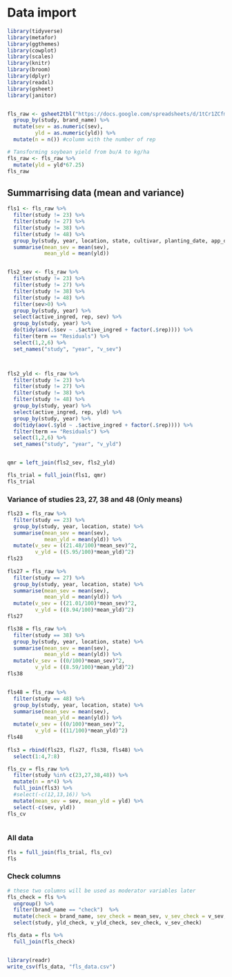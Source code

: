 


# Data import 


```r

library(tidyverse)
library(metafor)
library(ggthemes)
library(cowplot)
library(scales)
library(knitr)
library(broom)
library(dplyr)
library(readxl)
library(gsheet)
library(janitor)


fls_raw <- gsheet2tbl("https://docs.google.com/spreadsheets/d/1tCr1ZCfm9dpWqupwxRJzxFCiMeU5rAT2quTF1sqg_WE/edit?usp=sharing") %>% 
  group_by(study, brand_name) %>% 
  mutate(sev = as.numeric(sev),
         yld = as.numeric(yld)) %>% 
  mutate(n = n()) #columm with the number of rep

# Tansforming soybean yield from bu/A to kg/ha
fls_raw <- fls_raw %>% 
  mutate(yld = yld*67.25) 
fls_raw

```


## Summarrising data (mean and variance)

```r

fls1 <- fls_raw %>% 
  filter(study != 23) %>% 
  filter(study != 27) %>%
  filter(study != 38) %>%
  filter(study != 48) %>%
  group_by(study, year, location, state, cultivar, planting_date, app_date, growth_stage, brand_name, group, active_ingred,n) %>% 
  summarise(mean_sev = mean(sev),
            mean_yld = mean(yld))


fls2_sev <- fls_raw %>% 
  filter(study != 23) %>% 
  filter(study != 27) %>% 
  filter(study != 38) %>%
  filter(study != 48) %>%
  filter(sev>0) %>% 
  group_by(study, year) %>%  
  select(active_ingred, rep, sev) %>%
  group_by(study, year) %>% 
  do(tidy(aov(.$sev ~ .$active_ingred + factor(.$rep)))) %>% 
  filter(term == "Residuals") %>% 
  select(1,2,6) %>% 
  set_names("study", "year", "v_sev")



fls2_yld <- fls_raw %>% 
  filter(study != 23) %>% 
  filter(study != 27) %>%
  filter(study != 38) %>%
  filter(study != 48) %>%
  group_by(study, year) %>%  
  select(active_ingred, rep, yld) %>% 
  group_by(study, year) %>% 
  do(tidy(aov(.$yld ~ .$active_ingred + factor(.$rep)))) %>% 
  filter(term == "Residuals") %>% 
  select(1,2,6) %>% 
  set_names("study", "year", "v_yld")


qmr = left_join(fls2_sev, fls2_yld)

fls_trial = full_join(fls1, qmr)
fls_trial
```


### Variance of studies 23, 27, 38 and 48 (Only means)

```r
fls23 = fls_raw %>% 
  filter(study == 23) %>% 
  group_by(study, year, location, state) %>% 
  summarise(mean_sev = mean(sev),
            mean_yld = mean(yld)) %>% 
  mutate(v_sev = ((21.48/100)*mean_sev)^2,
         v_yld = ((5.95/100)*mean_yld)^2)
fls23  
  
fls27 = fls_raw %>% 
  filter(study == 27) %>% 
  group_by(study, year, location, state) %>% 
  summarise(mean_sev = mean(sev),
            mean_yld = mean(yld)) %>% 
  mutate(v_sev = ((21.01/100)*mean_sev)^2,
         v_yld = ((8.94/100)*mean_yld)^2)
fls27   

fls38 = fls_raw %>% 
  filter(study == 38) %>% 
  group_by(study, year, location, state) %>% 
  summarise(mean_sev = mean(sev),
            mean_yld = mean(yld)) %>% 
  mutate(v_sev = ((0/100)*mean_sev)^2,
         v_yld = ((8.59/100)*mean_yld)^2)
fls38 


fls48 = fls_raw %>% 
  filter(study == 48) %>% 
  group_by(study, year, location, state) %>% 
  summarise(mean_sev = mean(sev),
            mean_yld = mean(yld)) %>% 
  mutate(v_sev = ((0/100)*mean_sev)^2,
         v_yld = ((11/100)*mean_yld)^2)
fls48 
  
fls3 = rbind(fls23, fls27, fls38, fls48) %>% 
  select(1:4,7:8)

fls_cv = fls_raw %>% 
  filter(study %in% c(23,27,38,48)) %>%
  mutate(n = n*4) %>% 
  full_join(fls3) %>% 
  #select(-c(12,13,16)) %>% 
  mutate(mean_sev = sev, mean_yld = yld) %>% 
  select(-c(sev, yld))
fls_cv  
  
```

### All data

```r

fls = full_join(fls_trial, fls_cv)
fls
```


### Check columns

```r
# these two columns will be used as moderator variables later
fls_check = fls %>% 
  ungroup() %>% 
  filter(brand_name == "check")  %>% 
  mutate(check = brand_name, sev_check = mean_sev, v_sev_check = v_sev, yld_check = mean_yld, v_yld_check = v_yld ) %>% 
  select(study, yld_check, v_yld_check, sev_check, v_sev_check)

fls_data = fls %>% 
  full_join(fls_check)


library(readr)
write_csv(fls_data, "fls_data.csv")
```


